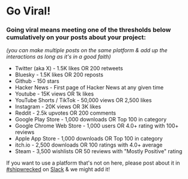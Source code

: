 # Go Viral!

### Going viral means meeting **one** of the thresholds below cumulatively on your posts about your project:
_(you can make multiple posts on the same platform & add up the interactions as long as it's in a good faith)_

* Twitter (aka X) - 1.5K likes OR 200 retweets
* Bluesky - 1.5K likes OR 200 reposts
* Github - 150 stars   
* Hacker News - First page of Hacker News at any given time   
* Youtube - 15K views OR 1k likes  
* YouTube Shorts / TikTok - 50,000 views OR 2,500 likes
* Instagram - 20K views OR 3K likes   
* Reddit - 2.5k upvotes OR 200 comments
* Google Play Store - 1,000 downloads OR Top 100 in category
* Google Chrome Web Store - 1,000 users OR 4.0+ rating with 100+ reviews
* Apple App Store - 1,000 downloads OR Top 100 in category
* itch.io - 2,500 downloads OR 100 ratings with 4.0+ average
* Steam - 3,500 wishlists OR 50 reviews with "Mostly Positive" rating

If you want to use a platform that&apos;s not on here, please post about it in [\#shipwrecked](https://hackclub.slack.com/archives/C08N0R86DMJ) on [Slack](http://hackclub.com/slack) & we might add it\!
